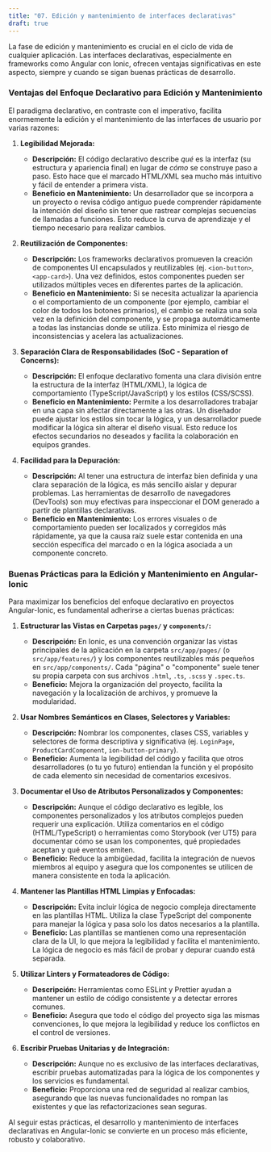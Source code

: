 ```yaml
---
title: "07. Edición y mantenimiento de interfaces declarativas"
draft: true
---
```


La fase de edición y mantenimiento es crucial en el ciclo de vida de cualquier aplicación. Las interfaces declarativas, especialmente en frameworks como Angular con Ionic, ofrecen ventajas significativas en este aspecto, siempre y cuando se sigan buenas prácticas de desarrollo.

### **Ventajas del Enfoque Declarativo para Edición y Mantenimiento**

El paradigma declarativo, en contraste con el imperativo, facilita enormemente la edición y el mantenimiento de las interfaces de usuario por varias razones:

1.  **Legibilidad Mejorada:**
    *   **Descripción:** El código declarativo describe *qué* es la interfaz (su estructura y apariencia final) en lugar de *cómo* se construye paso a paso. Esto hace que el marcado HTML/XML sea mucho más intuitivo y fácil de entender a primera vista.
    *   **Beneficio en Mantenimiento:** Un desarrollador que se incorpora a un proyecto o revisa código antiguo puede comprender rápidamente la intención del diseño sin tener que rastrear complejas secuencias de llamadas a funciones. Esto reduce la curva de aprendizaje y el tiempo necesario para realizar cambios.

2.  **Reutilización de Componentes:**
    *   **Descripción:** Los frameworks declarativos promueven la creación de componentes UI encapsulados y reutilizables (ej. `<ion-button>`, `<app-card>`). Una vez definidos, estos componentes pueden ser utilizados múltiples veces en diferentes partes de la aplicación.
    *   **Beneficio en Mantenimiento:** Si se necesita actualizar la apariencia o el comportamiento de un componente (por ejemplo, cambiar el color de todos los botones primarios), el cambio se realiza una sola vez en la definición del componente, y se propaga automáticamente a todas las instancias donde se utiliza. Esto minimiza el riesgo de inconsistencias y acelera las actualizaciones.

3.  **Separación Clara de Responsabilidades (SoC - Separation of Concerns):**
    *   **Descripción:** El enfoque declarativo fomenta una clara división entre la estructura de la interfaz (HTML/XML), la lógica de comportamiento (TypeScript/JavaScript) y los estilos (CSS/SCSS).
    *   **Beneficio en Mantenimiento:** Permite a los desarrolladores trabajar en una capa sin afectar directamente a las otras. Un diseñador puede ajustar los estilos sin tocar la lógica, y un desarrollador puede modificar la lógica sin alterar el diseño visual. Esto reduce los efectos secundarios no deseados y facilita la colaboración en equipos grandes.

4.  **Facilidad para la Depuración:**
    *   **Descripción:** Al tener una estructura de interfaz bien definida y una clara separación de la lógica, es más sencillo aislar y depurar problemas. Las herramientas de desarrollo de navegadores (DevTools) son muy efectivas para inspeccionar el DOM generado a partir de plantillas declarativas.
    *   **Beneficio en Mantenimiento:** Los errores visuales o de comportamiento pueden ser localizados y corregidos más rápidamente, ya que la causa raíz suele estar contenida en una sección específica del marcado o en la lógica asociada a un componente concreto.

### **Buenas Prácticas para la Edición y Mantenimiento en Angular-Ionic**

Para maximizar los beneficios del enfoque declarativo en proyectos Angular-Ionic, es fundamental adherirse a ciertas buenas prácticas:

1.  **Estructurar las Vistas en Carpetas `pages/` y `components/`:**
    *   **Descripción:** En Ionic, es una convención organizar las vistas principales de la aplicación en la carpeta `src/app/pages/` (o `src/app/features/`) y los componentes reutilizables más pequeños en `src/app/components/`. Cada "página" o "componente" suele tener su propia carpeta con sus archivos `.html`, `.ts`, `.scss` y `.spec.ts`.
    *   **Beneficio:** Mejora la organización del proyecto, facilita la navegación y la localización de archivos, y promueve la modularidad.

2.  **Usar Nombres Semánticos en Clases, Selectores y Variables:**
    *   **Descripción:** Nombrar los componentes, clases CSS, variables y selectores de forma descriptiva y significativa (ej. `LoginPage`, `ProductCardComponent`, `ion-button-primary`).
    *   **Beneficio:** Aumenta la legibilidad del código y facilita que otros desarrolladores (o tu yo futuro) entiendan la función y el propósito de cada elemento sin necesidad de comentarios excesivos.

3.  **Documentar el Uso de Atributos Personalizados y Componentes:**
    *   **Descripción:** Aunque el código declarativo es legible, los componentes personalizados y los atributos complejos pueden requerir una explicación. Utiliza comentarios en el código (HTML/TypeScript) o herramientas como Storybook (ver UT5) para documentar cómo se usan los componentes, qué propiedades aceptan y qué eventos emiten.
    *   **Beneficio:** Reduce la ambigüedad, facilita la integración de nuevos miembros al equipo y asegura que los componentes se utilicen de manera consistente en toda la aplicación.

4.  **Mantener las Plantillas HTML Limpias y Enfocadas:**
    *   **Descripción:** Evita incluir lógica de negocio compleja directamente en las plantillas HTML. Utiliza la clase TypeScript del componente para manejar la lógica y pasa solo los datos necesarios a la plantilla.
    *   **Beneficio:** Las plantillas se mantienen como una representación clara de la UI, lo que mejora la legibilidad y facilita el mantenimiento. La lógica de negocio es más fácil de probar y depurar cuando está separada.

5.  **Utilizar Linters y Formateadores de Código:**
    *   **Descripción:** Herramientas como ESLint y Prettier ayudan a mantener un estilo de código consistente y a detectar errores comunes.
    *   **Beneficio:** Asegura que todo el código del proyecto siga las mismas convenciones, lo que mejora la legibilidad y reduce los conflictos en el control de versiones.

6.  **Escribir Pruebas Unitarias y de Integración:**
    *   **Descripción:** Aunque no es exclusivo de las interfaces declarativas, escribir pruebas automatizadas para la lógica de los componentes y los servicios es fundamental.
    *   **Beneficio:** Proporciona una red de seguridad al realizar cambios, asegurando que las nuevas funcionalidades no rompan las existentes y que las refactorizaciones sean seguras.

Al seguir estas prácticas, el desarrollo y mantenimiento de interfaces declarativas en Angular-Ionic se convierte en un proceso más eficiente, robusto y colaborativo.
